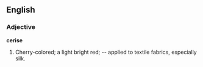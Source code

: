 ==English==

===Adjective===

'''cerise'''

#Cherry-colored; a light bright red; -- applied to textile fabrics, especially silk.